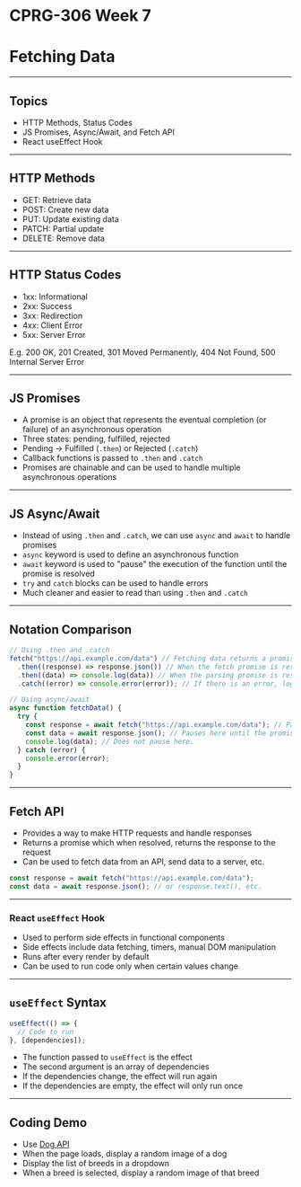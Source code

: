 # CPRG-306 Week 7

# Fetching Data

---

## Topics

- HTTP Methods, Status Codes
- JS Promises, Async/Await, and Fetch API
- React useEffect Hook

---

## HTTP Methods

- GET: Retrieve data
- POST: Create new data
- PUT: Update existing data
- PATCH: Partial update
- DELETE: Remove data

---

## HTTP Status Codes

- 1xx: Informational
- 2xx: Success
- 3xx: Redirection
- 4xx: Client Error
- 5xx: Server Error

E.g. 200 OK, 201 Created, 301 Moved Permanently, 404 Not Found, 500 Internal Server Error

---

## JS Promises

- A promise is an object that represents the eventual completion (or failure) of an asynchronous operation
- Three states: pending, fulfilled, rejected
- Pending -> Fulfilled (`.then`) or Rejected (`.catch`)
- Callback functions is passed to `.then` and `.catch`
- Promises are chainable and can be used to handle multiple asynchronous operations

---

## JS Async/Await

- Instead of using `.then` and `.catch`, we can use `async` and `await` to handle promises
- `async` keyword is used to define an asynchronous function
- `await` keyword is used to "pause" the execution of the function until the promise is resolved
- `try` and `catch` blocks can be used to handle errors
- Much cleaner and easier to read than using `.then` and `.catch`

---

## Notation Comparison

```javascript
// Using .then and .catch
fetch("https://api.example.com/data") // Fetching data returns a promise
  .then((response) => response.json()) // When the fetch promise is resolved, prarsing the JSON returns another promise
  .then((data) => console.log(data)) // When the parsing promise is resolved, logs the data
  .catch((error) => console.error(error)); // If there is an error, logs the error

// Using async/await
async function fetchData() {
  try {
    const response = await fetch("https://api.example.com/data"); // Pauses here until the promise is resolved returning the response.
    const data = await response.json(); // Pauses here until the promise is resolved returning the data.
    console.log(data); // Does not pause here.
  } catch (error) {
    console.error(error);
  }
}
```

---

## Fetch API

- Provides a way to make HTTP requests and handle responses
- Returns a promise which when resolved, returns the response to the request
- Can be used to fetch data from an API, send data to a server, etc.

```javascript
const response = await fetch("https://api.example.com/data");
const data = await response.json(); // or response.text(), etc.
```

---

### React `useEffect` Hook

- Used to perform side effects in functional components
- Side effects include data fetching, timers, manual DOM manipulation
- Runs after every render by default
- Can be used to run code only when certain values change

---

## `useEffect` Syntax

```javascript
useEffect(() => {
  // Code to run
}, [dependencies]);
```

- The function passed to `useEffect` is the effect
- The second argument is an array of dependencies
- If the dependencies change, the effect will run again
- If the dependencies are empty, the effect will only run once

---

## Coding Demo

- Use [Dog API](https://dog.ceo/dog-api/)
- When the page loads, display a random image of a dog
- Display the list of breeds in a dropdown
- When a breed is selected, display a random image of that breed
